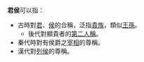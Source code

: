 '''君侯'''可以指：
*古時對[[君|君]]、[[列侯|侯]]的合稱，泛指[[貴族|貴族]]，類似[[王孫|王孫]]。
**後代對顯貴者的[[第二人稱|第二人稱]]。
*秦代時對有侯爵之[[宰相|宰相]]的尊稱。
*漢代對[[列侯|列侯]]的尊稱。


{{disambig|Cat=二字中國相關消歧義}}